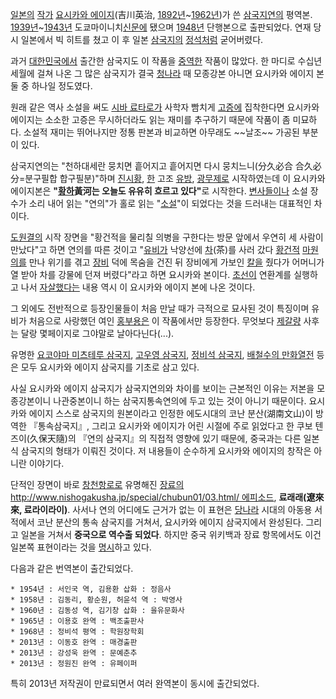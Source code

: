 [[일본]]의 [[작가]] [[요시카와 에이지]](吉川英治, [[1892년]]~[[1962년]])가 쓴 [[삼국지연의]] 평역본. [[1939년]]~[[1943년]] 도쿄마이니치[[신문]]에 됐으며 [[1948년]] 단행본으로 출판되었다. 연재 당시 일본에서 빅 히트를 쳤고 이 후 일본 [[삼국지]]의 [[정석]]처럼 굳어버렸다.

과거 [[대한민국]]에서 출간한 삼국지도 이 작품을 [[중역]]한 작품이 많았다. 한 마디로 수십년 세월에 걸쳐 나온 그 많은 삼국지가 결국 [[청나라]] 때 모종강본 아니면 요시카와 에이지 본 둘 중 하나일 정도였다.

원래 같은 역사 소설을 써도 [[시바 료타로]]가 사학자 빰치게 [[고증]]에 집착한다면 요시카와 에이지는 소소한 고증은 무시하더라도 읽는 재미를 추구하기 때문에 작품이 좀 미묘하다. 소설적 재미는 뛰어나지만 정통 판본과 비교하면 아무래도 ~~날조~~ 가공된 부분이 있다.

삼국지연의는 "천하대세란 뭉치면 흩어지고 흩어지면 다시 뭉치느니(分久必合 合久必分=분구필합 합구필분)"하며 [[진시황]], [[한]] 고조 [[유방]], [[광무제]]로 시작하였는데 이 요시카와 에이지본은 '''"[[황하]]黃河는 오늘도 유유히 흐르고 있다"'''로 시작한다. [[변사]]들이나 소설 장수가 소리 내어 읽는 "연의"가 홀로 읽는 "[[소설]]"이 되었다는 것을 드러내는 대표적인 차이다.

[[도원결의]] 시작 장면을 "황건적을 물리칠 의병을 구한다는 방문 앞에서 우연히 세 사람이 만났다"고 하면 연의를 따른 것이고 "[[유비]]가 낙양선에 [[차]](茶)를 사러 갔다 [[황건적]] [[마원의]]를 만나 위기를 겪고 [[장비]] 덕에 목숨을 건진 뒤 장비에게 가보인 [[칼]]을 줬다가 어머니가 열 받아 차를 강물에 던져 버렸다"라고 하면 요시카와 본이다. [[초선]]이 연환계를 실행하고 나서 [[자살]]했다는 내용 역시 이 요시카와 에이지 본에 나온 것이다.

그 외에도 전반적으로 등장인물들이 처음 만날 때가 극적으로 묘사된 것이 특징이며 유비가 처음으로 사랑했던 여인 [[홍부용]]은 이 작품에서만 등장한다. 무엇보다 [[제갈량]] 사후는 달랑 몇페이지로 그야말로 날아다닌다(...).

유명한 [[요코야마 미츠테루 삼국지]], [[고우영 삼국지]], [[정비석 삼국지]], [[배철수의 만화열전]] 등은 모두 요시카와 에이지 삼국지를 기초로 삼고 있다.

사실 요시카와 에이지 삼국지가 삼국지연의와 차이를 보이는 근본적인 이유는 저본을 모종강본이니 나관중본이니 하는 삼국지통속연의에 두고 있는 것이 아니기 때문이다. 요시카와 에이지 스스로 삼국지의 원본이라고 인정한 에도시대의 코난 분산(湖南文山)이 방역한 『통속삼국지』, 그리고 요시카와 에이지가 어린 시절에 주로 읽었다고 한 쿠보 텐즈이(久保天隨)의 『연의 삼국지』의 직접적 영향에 있기 때문에, 중국과는 다른 일본식 삼국지의 형태가 이뤄진 것이다. 저 내용들이 순수하게 요시카와 에이지의 창작은 아니란 이야기다.

단적인 장면이 바로 [[창천항로]]로 유명해진 [[장료]]의 [[http://www.nishogakusha.jp/special/chubun01/03.html/ 에피소드]], '''료래래(遼來來, 료라이라이)'''. 사서나 연의 어디에도 근거가 없는 이 표현은 [[당나라]] 시대의 아동용 서적에서 코난 분산의 통속 삼국지를 거쳐서, 요시카와 에이지 삼국지에서 완성된다. 그리고 일본을 거쳐서 '''중국으로 역수출 되었다'''. 하지만 중국 위키백과 장료 항목에서도 이건 일본쪽 표현이라는 것을 [http://zh.wikipedia.org/wiki/%E5%BC%B5%E9%81%BC 명시]하고 있다.

다음과 같은 번역본이 출간되었다.

 * 1954년 : 서인국 역, 김용환 삽화 : 정음사
 * 1958년 : 김동리, 황순원, 허윤석 역 : 박영사
 * 1960년 : 김동성 역, 김기창 삽화 : 을유문화사
 * 1965년 : 이용호 완역 : 백조출판사
 * 1968년 : 정비석 평역 : 학원장학회
 * 2013년 : 이동호 완역 : 매경출판
 * 2013년 : 강성욱 완역 : 문예춘추
 * 2013년 : 정원진 완역 : 유페이퍼

특히 2013년 저작권이 만료되면서 여러 완역본이 동시에 출간되었다.

